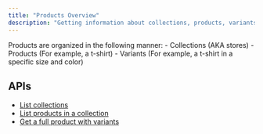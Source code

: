 ```yaml
---
title: "Products Overview"
description: "Getting information about collections, products, variants and images to display in an eCommerce store"
---
```


<Info>
Products are organized in the following manner:
- Collections (AKA stores)
- Products (For example, a t-shirt)
- Variants (For example, a t-shirt in a specific size and color)
</Info>

## APIs

- [List collections](/api-reference/products/list-collections)
- [List products in a collection](/api-reference/products/list-a-collections-products)
- [Get a full product with variants](/api-reference/products/get-product)
